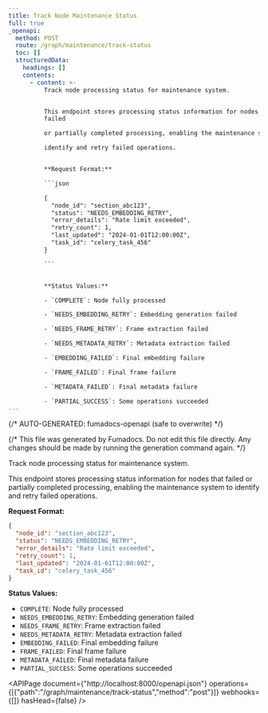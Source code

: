 ```yaml
---
title: Track Node Maintenance Status
full: true
_openapi:
  method: POST
  route: /graph/maintenance/track-status
  toc: []
  structuredData:
    headings: []
    contents:
      - content: >-
          Track node processing status for maintenance system.


          This endpoint stores processing status information for nodes that
          failed

          or partially completed processing, enabling the maintenance system to

          identify and retry failed operations.


          **Request Format:**

          ```json

          {
            "node_id": "section_abc123",
            "status": "NEEDS_EMBEDDING_RETRY",
            "error_details": "Rate limit exceeded",
            "retry_count": 1,
            "last_updated": "2024-01-01T12:00:00Z",
            "task_id": "celery_task_456"
          }

          ```


          **Status Values:**

          - `COMPLETE`: Node fully processed

          - `NEEDS_EMBEDDING_RETRY`: Embedding generation failed

          - `NEEDS_FRAME_RETRY`: Frame extraction failed

          - `NEEDS_METADATA_RETRY`: Metadata extraction failed

          - `EMBEDDING_FAILED`: Final embedding failure

          - `FRAME_FAILED`: Final frame failure

          - `METADATA_FAILED`: Final metadata failure

          - `PARTIAL_SUCCESS`: Some operations succeeded
---
```


{/* AUTO-GENERATED: fumadocs-openapi (safe to overwrite) */}


{/* This file was generated by Fumadocs. Do not edit this file directly. Any changes should be made by running the generation command again. */}

Track node processing status for maintenance system.

This endpoint stores processing status information for nodes that failed
or partially completed processing, enabling the maintenance system to
identify and retry failed operations.

**Request Format:**
```json
{
  "node_id": "section_abc123",
  "status": "NEEDS_EMBEDDING_RETRY",
  "error_details": "Rate limit exceeded",
  "retry_count": 1,
  "last_updated": "2024-01-01T12:00:00Z",
  "task_id": "celery_task_456"
}
```

**Status Values:**
- `COMPLETE`: Node fully processed
- `NEEDS_EMBEDDING_RETRY`: Embedding generation failed
- `NEEDS_FRAME_RETRY`: Frame extraction failed
- `NEEDS_METADATA_RETRY`: Metadata extraction failed
- `EMBEDDING_FAILED`: Final embedding failure
- `FRAME_FAILED`: Final frame failure
- `METADATA_FAILED`: Final metadata failure
- `PARTIAL_SUCCESS`: Some operations succeeded

<APIPage document={"http://localhost:8000/openapi.json"} operations={[{"path":"/graph/maintenance/track-status","method":"post"}]} webhooks={[]} hasHead={false} />